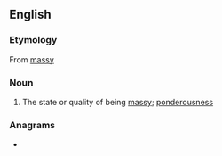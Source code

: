 ==English==

===Etymology===
From [[massy]]

===Noun===
{{en-noun|-}}

# The state or quality of being [[massy]]; [[ponderousness]]

===Anagrams===
* {{l|en|amissness}}